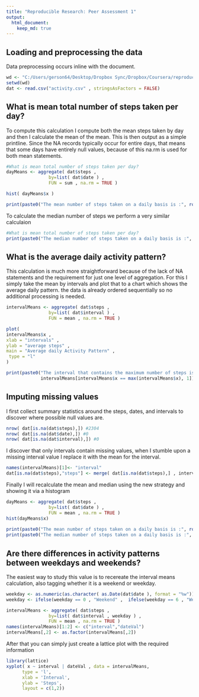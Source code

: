 ```yaml
---
title: "Reproducible Research: Peer Assessment 1"
output: 
  html_document:
    keep_md: true
---
```



## Loading and preprocessing the data
Data preprocessing occurs inline with the document.

```r
wd <- "C:/Users/gerson64/Desktop/Dropbox Sync/Dropbox/Coursera/reproducibleresearch/project1/repdata-data-activity"
setwd(wd)
dat <- read.csv("activity.csv" , stringsAsFactors = FALSE)
```

## What is mean total number of steps taken per day?

To compute this calculation I compute both the mean steps taken by day and then I calculate the mean of the mean.  This is then output as a simple printline.  Since the NA records typically occur for entire days, that means that some days have entirely null values, because of this na.rm is used for both mean statements.

```r
#What is mean total number of steps taken per day?
dayMeans <- aggregate( dat$steps , 
				by=list( dat$date ) ,
				FUN = sum , na.rm = TRUE )

hist( dayMeans$x )

print(paste0("The mean number of steps taken on a daily basis is :", round(mean(dayMeans$x , na.rm = TRUE ), 0) ))
```

To calculate the median number of steps we perform a very similar calculaion 
```r
#What is mean total number of steps taken per day?
print(paste0("The median number of steps taken on a daily basis is :", round(median(dayMeans$x , na.rm = TRUE ), 0) ))
```

## What is the average daily activity pattern?
This calculation is much more straightforward because of the lack of NA statements and the requirement for just one level of aggregation. For this I simply take the mean by intervals and plot that to a chart which shows the average daily pattern. the data is already ordered sequentially so no additional processing is needed. 

```r
intervalMeans <- aggregate( dat$steps , 
				by=list( dat$interval ) ,
				FUN = mean , na.rm = TRUE )

plot(
intervalMeans$x , 
xlab = "intervals" , 
ylab = "average steps" ,
main = "Average daily Activity Pattern" ,
 type = "l"
)
```

```r
print(paste0("The interval that contains the maximum number of steps is : ",
             intervalMeans[intervalMeans$x == max(intervalMeans$x), 1]))
```

## Imputing missing values
I first collect summary statistics around the steps, dates, and intervals to discover where possible null values are.  

```r
nrow( dat[is.na(dat$steps),]) #2304
nrow( dat[is.na(dat$date),]) #0
nrow( dat[is.na(dat$interval),]) #0
```


I discover that only intervals contain missing values, when I stumble upon a missing interval value I replace it with the mean for the interval. 

```r
names(intervalMeans)[1]<- "interval"	
dat[is.na(dat$steps),"steps"] <- merge( dat[is.na(dat$steps),] , intervalMeans , by  = "interval")$x
```

Finally I will recalculate the mean and median using the new strategy and showing it via a histogram
```r
dayMeans <- aggregate( dat$steps , 
    			by=list( dat$date ) ,
				FUN = mean , na.rm = TRUE )
hist(dayMeans$x)
				
print(paste0("The mean number of steps taken on a daily basis is :", round(mean(dayMeans$x , na.rm = TRUE ), 0) ))
print(paste0("The median number of steps taken on a daily basis is :", round(median(dayMeans$x , na.rm = TRUE ), 0) ))
```

## Are there differences in activity patterns between weekdays and weekends?
The easiest way to study this value is to recereate the interval means calculation, also tagging whether it is a weekend or weekday.  


```r
weekday <- as.numeric(as.character( as.Date(dat$date ), format = "%w"))			
weekday <- ifelse(weekday == 0 , "Weekend" ,  ifelse(weekday == 6 , "Weekend" , "Weekday")) 

intervalMeans <- aggregate( dat$steps , 
				by=list( dat$interval , weekday ) ,
				FUN = mean , na.rm = TRUE )
names(intervalMeans)[1:2] <- c("interval","dateVal")
intervalMeans[,2] <- as.factor(intervalMeans[,2])
```

After that you can simply just create a lattice plot with the required information
```r
library(lattice)
xyplot( x ~ interval | dateVal , data = intervalMeans,
      type = 'l',
      xlab = 'Interval',
      ylab = 'Steps',
      layout = c(1,2))
```